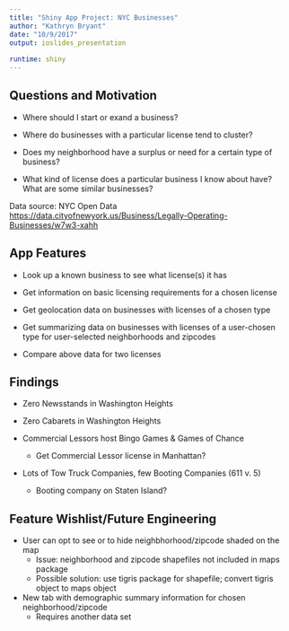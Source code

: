 ```yaml
---
title: "Shiny App Project: NYC Businesses"
author: "Kathryn Bryant"
date: "10/9/2017"
output: ioslides_presentation
      
runtime: shiny
---
```

## Questions and Motivation {.build}

- Where should I start or exand a business?

- Where do businesses with a particular license tend to cluster?

- Does my neighborhood have a surplus or need for a certain type of business?

- What kind of license does a particular business I know about have? What are some similar businesses?

Data source: NYC Open Data
<https://data.cityofnewyork.us/Business/Legally-Operating-Businesses/w7w3-xahh>


## App Features {.build}

- Look up a known business to see what license(s) it has

- Get information on basic licensing requirements for a chosen license 

- Get geolocation data on businesses with licenses of a chosen type

- Get summarizing data on businesses with licenses of a user-chosen type for user-selected neighborhoods and zipcodes

- Compare above data for two licenses 





## Findings {.build}

- Zero Newsstands in Washington Heights
- Zero Cabarets in Washington Heights
 
- Commercial Lessors host Bingo Games & Games of Chance
   * Get Commercial Lessor license in Manhattan?

- Lots of Tow Truck Companies, few Booting Companies (611 v. 5)
   * Booting company on Staten Island?




## Feature Wishlist/Future Engineering {.build}

- User can opt to see or to hide neighbhorhood/zipcode shaded on the map
   * Issue: neighborhood and zipcode shapefiles not included in maps package
   * Possible solution: use tigris package for shapefile; convert tigris object to maps object

- New tab with demographic summary information for chosen neighborhood/zipcode
   * Requires another data set


